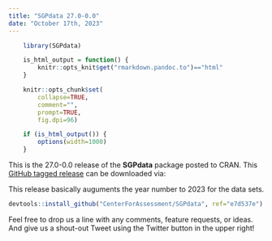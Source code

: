 ```yaml
---
title: "SGPdata 27.0-0.0"
date: "October 17th, 2023"
---
```


```r
    library(SGPdata)

    is_html_output = function() {
        knitr::opts_knit$get("rmarkdown.pandoc.to")=="html"
    }

    knitr::opts_chunk$set(
        collapse=TRUE,
        comment="",
        prompt=TRUE,
        fig.dpi=96)

    if (is_html_output()) {
        options(width=1000)
    }
```


This is the 27.0-0.0 release of the **SGPdata** package posted to CRAN. This 
[GitHub tagged release](https://github.com/CenterForAssessment/SGPdata/releases/tag/e7d537e) can be downloaded via:

This release basically auguments the year number to 2023 for the data sets. 

```r
devtools::install_github("CenterForAssessment/SGPdata", ref="e7d537e")
```

Feel free to drop us a line with any comments, feature requests, or ideas. And give us a shout-out Tweet using the Twitter button in the upper right!
